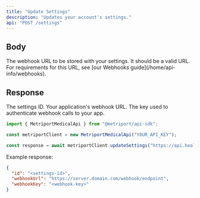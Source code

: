 ```yaml
---
title: "Update Settings"
description: "Updates your account's settings."
api: "POST /settings"
---
```


## Body

<ParamField body="webhookUrl" type="string" required>
  The webhook URL to be stored with your settings. It should be a valid URL.

  <Info>
    For requirements for this URL, see [our Webhooks guide](/home/api-info/webhooks).
  </Info>
</ParamField>

## Response

<ResponseField name="id" type="string" required>
  The settings ID.
</ResponseField>

<ResponseField name="webhookUrl" type="string" required>
  Your application's webhook URL.
</ResponseField>

<ResponseField name="webhookKey" type="string" required>
  The key used to authenticate webhook calls to your app.
</ResponseField>

<ResponseExample>

```javascript Metriport SDK
import { MetriportMedicalApi } from "@metriport/api-sdk";

const metriportClient = new MetriportMedicalApi("YOUR_API_KEY");

const response = await metriportClient.updateSettings("https://api.health.com/webhook");
```

</ResponseExample>

Example response:

```json
{
  "id": "<settings-id>",
  "webhookUrl": "https://server.domain.com/webhook/endpoint",
  "webhookKey": "<webhook-key>"
}
```
